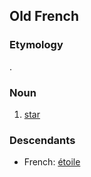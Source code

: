 ==Old French==
===Etymology===
{{etyl|la|fro}} {{term|stella|lang=la}}.

===Noun===
{{fro-noun-f}}

#[[star]]

===Descendants===
*French: [[étoile]]